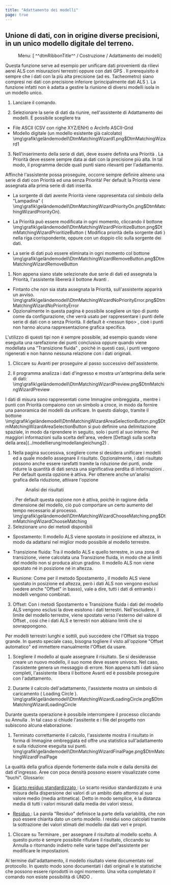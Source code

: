```yaml
---
title: "Adattamento dei modelli"
page: true
---
```

## Unione di dati, con in origine diverse precisioni, in un unico modello digitale del terreno.
 <Menu> Menu: [ ^^dtmRibbonTitle^^ / Costruzione / Adattamento dei modelli] </Menu> 

<Success>
Questa funzione serve ad esempio per unificare dati provenienti da rilievi aerei  <Italic> ALS </Italic>  con misurazioni terrestri oppure con dati  <Italic> GPS </Italic> . 
</Success>

<Warning>
Il prerequisito &#232; sempre che i dati con la pi&#249; alta precisione (ad es. Tacheometro) siano compresi nei dati con precisione inferiore (principalmente dati  <Italic> ALS </Italic> ). La funzione infatti non &#232; adatta a gestire la riunione di diversi modelli isola in un modello unico.
</Warning>



1. Lanciare il comando.

2. Selezionare la serie di dati da riunire, nell&#39;assistente di Adattamento dei modelli. &#200; possibile scegliere tra

- File <Italic> ASCII </Italic>  (CSV con righe XYZ/ENH) o <Italic> ArcInfo ASCII-Grid </Italic> 
- Modello digitale (un modello esistente gi&#224; calcolato)<Image>\img\grafik\geländemodell\DtmMatchingWizard1.png$DtmMatchingWizard1</Image>


3. Nell&#39;inserimento della serie di dati, deve essere definita una <Italic> Priorit&#224; </Italic> . La Priorit&#224; deve essere sempre data ai dati con la precisione pi&#249; alta. In tal modo, il programma decide quali punti siano rilevanti per l&#39;adattamento.



<Success>
Affinch&#232; l&#39;assistente possa proseguire, occorre sempre definire almeno una serie di dati con Priorit&#224; ed una senza Priorit&#224;! Per default la Priorit&#224; viene assegnata alla prima serie di dati inserita.
</Success>


- La sorgente di dati avente Priorit&#224; viene rappresentata col simbolo della &quot;Lampadina&quot; (<Image>\img\grafik\geländemodell\DtmMatchingWizardPriorityOn.png$DtmMatchingWizardPriorityOn</Image>).

- La Priorit&#224; pu&#242; essere modificata in ogni momento, cliccando il bottone<Image>\img\grafik\geländemodell\DtmMatchingWizardPrioritizeButton.png$DtmMatchingWizardPrioritizeButton</Image> ( <Italic> Modifica priorit&#224; della sorgente dati </Italic> ) nella riga corrispondente, oppure con un doppio clic sulla sorgente dei dati.

- La serie di dati pu&#242; essere eliminata in ogni momento col bottone<Image>\img\grafik\geländemodell\DtmMatchingWizardRemoveButton.png$DtmMatchingWizardRemoveButton</Image>





1. Non appena siano state selezionate due serie di dati ed assegnata la Priorit&#224;, l&#39;assistente liberer&#224; il bottone <Border>Avanti</Border> .

- Fintanto che non sia stata assegnata la Priorit&#224;, sull&#39;assistente apparir&#224; un avviso.<Image>\img\grafik\geländemodell\DtmMatchingWizardNoPriorityError.png$DtmMatchingWizardNoPriorityError</Image>
- <Italic> Opzionalmente </Italic>  in questa pagina &#232; possibile scegliere un tipo di punto come da configurazione, che verr&#224; usato per rappresentare i punti delle serie di dati con o senza Priorit&#224;. Il default &#232; <Italic> &lt;nessun tipo&gt; </Italic> , cio&#232; i punti non hanno alcuna rappresentazione grafica specifica.





<Warning>
L&#39;utilizzo di questi tipi non &#232; sempre possibile, ad esempio quando viene eseguita una rarefazione dei punti conclusiva oppure quando viene modellata una  <Italic> &quot;Transizione fluida&quot; </Italic> , poich&#232; in questi casi, i punti vengono rigenerati e non hanno nessuna relazione con i dati originali.
</Warning>


1. Cliccare su <Border>Avanti</Border>  per proseguire al passo successivo dell&#39;assistente.

2. Il programma analizza i dati d&#39;ingresso e mostra un&#39;anteprima della serie di dati:<Image>\img\grafik\geländemodell\DtmMatchingWizardPreview.png$DtmMatchingWizardPreview</Image>


<Success>
I dati di misura sono rappresentati come  <Italic> Immagine ombreggiata </Italic> , mentre i punti con Priorit&#224; compaiono con un simbolo a croce, in modo da fornire una panoramica dei modelli da unificare.
</Success>

<Success>
In questo dialogo, tramite il bottone 
<Image>\img\grafik\geländemodell\DtmMatchingWizardAreaSelectionButton.png$DtmMatchingWizardAreaSelectionButton</Image> si pu&#242; definire una delimitazione spaziale, in modo da riprendere in seguito, solo i punti al suo interno. Per maggiori informazioni sulla scelta dell&#39;area, vedere [Dettagli sulla scelta della area](../modellierung/modellangleichung2)
.
</Success>


1. Nella pagina successiva, scegliere come si desidera unificare i modelli ed a quale modello assegnare il risultato. Opzionalmente, i dati risultato possono anche essere rarefatti tramite la riduzione dei punti, onde ridurre la quantit&#224; di dati <Italic> senza una significativa perdita di informazioni </Italic> . Per default questa opzione &#232; attiva. Per ottenere anche un&#39;analisi grafica della riduzione, attivare l&#39;opzione <Menu>Analisi dei risultati</Menu> . Per default questa opzione non &#232; attiva, poich&#232; in ragione della dimensione del modello, ci&#242; pu&#242; comportare un certo aumento del tempo necessario al processo.<Image>\img\grafik\geländemodell\DtmMatchingWizardChooseMatching.png$DtmMatchingWizardChooseMatching</Image>
2. Selezionare uno dei metodi disponibili

- <Bold> Spostamento: </Bold>  Il modello ALS viene spostato in posizione ed altezza, in modo da adattarsi nel miglior modo possibile al modello terrestre.

- <Bold> Transizione fluida: </Bold>  Tra il modello ALS e quello terrestre, in una zona di transizione, viene calcolata una Transizione fluida, in modo che ai limiti del modello non si produca alcun gradino. Il modello ALS non viene spostato n&#233; in posizione n&#233; in altezza.

- <Bold> Riunione: </Bold>  Come per il metodo <Italic> Spostamento </Italic> , il modello ALS viene spostato in posizione ed altezza, per&#242; i dati ALS non vengono esclusi (vedere anche &quot;Offset&quot; in basso), vale a dire, tutti i dati di entrambi i modelli vengono combinati.



3. Offset: Con i metodi <Italic> Spostamento </Italic>  e <Italic> Transizione fluida </Italic>  i dati del modello ALS vengono esclusi la dove esistono i dati terrestri. Nell&#39;escludere, il limite del modello terrestre, viene spostato verso l&#39;esterno del valore di <Italic> Offset </Italic> , cos&#236; che i dati ALS e terrestri non abbiano limiti che si sovrappongono.



<Success>
Per modelli terrestri lunghi e sottili, pu&#242; succedere che l&#39;Offset sia troppo grande. In questo speciale caso, bisogna togliere il visto all&#39;opzione &quot;Offset automatico&quot; ed immettere manualmente l&#39;Offset da usare.
</Success>


1. Scegliere il modello al quale assegnare il risultato. Se si desiderasse creare un nuovo modello, il suo nome deve essere univoco. Nel caso, l&#39;assistente genera un messaggio di errore. Non appena tutti i dati siano completi, l&#39;assistente libera il bottone <Border>Avanti</Border>  ed &#232; possibile proseguire con l&#39;adattamento.

2. Durante il calcolo dell&#39;adattamento, l&#39;assistente mostra un simbolo di caricamento ( <Italic> Loading Circle </Italic> ).<Image>\img\grafik\geländemodell\DtmMatchingWizardLoadingCircle.png$DtmMatchingWizardLoadingCircle</Image>


<Success>
Durante questa operazione &#232; possibile interrompere il processo cliccando su  <Border>Annulla</Border> . In tal caso si chiude l&#39;assitente e i file del progetto non subiscono alcuna elaborazione.
</Success>


1. Terminato correttamente il calcolo, l&#39;assistente mostra il risultato in forma di <Italic> Immagine ombreggiata </Italic>  ed offre una statistica sull&#39;adattamento e sulla riduzione eseguita sui punti.<Image>\img\grafik\geländemodell\DtmMatchingWizardFinalPage.png$DtmMatchingWizardFinalPage</Image>


<Warning>
La qualit&#224; della grafica dipende fortemente dalla mole e dalla densit&#224; dei dati d&#39;ingresso. Aree con poca densit&#224; possono essere visualizzate come &quot;buchi&quot;.
</Warning>

<Success>
 <Italic>  <Bold> Glossario: </Bold> </Italic>

- <U> Scarto residuo standardizzato </U> : Lo scarto residuo standardizzato &#232; una misura della dispersione dei valori di un ambito dato attorno al suo valore medio (media aritmetica). Detto in modo semplice, &#232; la distanza media di tutti i valori misurati dalla media dei valori stessi.




- <U> Residuo </U> : La parola &quot;Residuo&quot; definisce la parte della variabilit&#224;, che non pu&#242; essere chiarita dato un certo modello. I residui sono calcolati tramite la sottrazione dei valori stimati del modello dai dati veri e propri. 




</Success>



1. Cliccare su <Border>Terminare</Border> , per assegnare il risultato al modello scelto. A questo punto &#232; sempre possibile rifiutare il risultato, cliccando su <Border>Annulla</Border>  o ritornando indietro nelle varie tappe dell&#39;assistente per modificare le impostazioni.




<Success>
Al termine dall&#39;adattamento, il modello risultato viene documentato nel protocollo. In questo modo sono documentati i dati originali e le statistiche che possono essere riprodotti in ogni momento.
</Success>

<Warning>
Una volta completato il comando non esiste possibilit&#224; di UNDO <Italic> . </Italic> 
</Warning>
